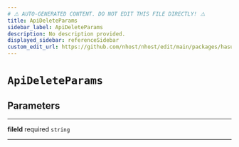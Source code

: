 ```yaml
---
# ⚠️ AUTO-GENERATED CONTENT. DO NOT EDIT THIS FILE DIRECTLY! ⚠️
title: ApiDeleteParams
sidebar_label: ApiDeleteParams
description: No description provided.
displayed_sidebar: referenceSidebar
custom_edit_url: https://github.com/nhost/nhost/edit/main/packages/hasura-storage-js/src/packages/hasura-storage-js/src/utils/types.ts#L100
---
```


# `ApiDeleteParams`

## Parameters

---

**<span className="parameter-name">fileId</span>** <span className="optional-status">required</span> <code>string</code>

---
